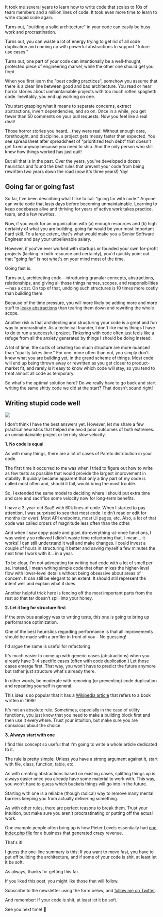 It took me several years to learn how to write code that scales to 10s of team members and a million lines of code.
It took even more time to learn to write stupid code again.

Turns out, "building a solid architecture" in your code can easily be busy work and procrastination.

Turns out, you can waste a lot of energy trying to get rid of all code duplication and coming up with powerful abstractions to support "future use cases."

Turns out, one part of your code can intentionally be a well-thought, protected piece of engineering marvel, while the other one should get you fired.

When you first learn the "best coding practices", somehow you assume that there is a clear line between good and bad architecture.
You read or hear horror stories about unmaintainable projects with too much rotten spaghetti code.
Inevitably, you end up working on one.

You start grasping what it means to separate concerns, extract abstractions, invert dependencies, and so on.
Once in a while, you get fewer than 50 comments on your pull requests.
Now you feel like a real deal!

Those horror stories you heard... they were real.
Without enough care, forethought, and discipline, a project gets messy faster than expected.
You see spreadsheet after spreadsheet of "prioritized tech debt" that doesn't get fixed anyway because you need to ship.
And the only person who still knew how things worked has just quit!

But all that is in the past.
Over the years, you've developed a dozen heuristics and found the best rules that prevent your code from being rewritten two years down the road (now it's three years!)
Yay!


## Going far or going fast

So far, I've been describing what I like to call "going far with code."
Anyone can write code that lasts days before becoming unmaintainable.
Learning to keep codebases alive and thriving for years of active work takes practice, tears, and a few rewrites.

Now, if you work for an organization with (a) enough resources and (b) high certainty of what you are building, going far would be your most important hard skill.
To a large extent, that's what would make you a Senior Software Engineer and pay your unbelievable salary.

However, if you've ever worked with startups or founded your own for-profit projects (lacking in both resource and certainty), you'd quickly point out that "going far" is not what's on your mind most of the time.

Going fast is.

Turns out, architecting code—introducing granular concepts, abstractions, relationships, and giving all those things names, scopes, and responsibilities—has a cost.
On top of that, undoing such structures is 10 times more costly than building them.

Because of the time pressure, you will more likely be adding more and more stuff to [leaky abstractions](https://en.wikipedia.org/wiki/Leaky_abstraction) than tearing them down and rewriting the whole scope.

Another risk is that architecting and structuring your code is a great and fun way to procrastinate.
As a technical founder, I don't like many things I have to do to run a successful project.
Tinkering with code often just feels like a refuge from all the anxiety generated by things I should be doing instead.

A lot of time, the costs of creating too much structure are more nuanced than "quality takes time."
For one, more often than not, you simply don't know what you are building yet, in the grand scheme of things.
Most code will end up being thrown away or rewritten as you get closer to product-market fit, and rarely is it easy to know which code will stay, so you tend to treat almost all code as temporary.

So what's the optimal solution here?
Do we really have to go back and start writing the same shitty code we did at the start?
That doesn't sound right!


## Writing stupid code well

<Img src="@meta.jpg" />

I don't think I have the best answers yet.
However, let me share a few practical heuristics that helped me avoid poor outcomes of both extremes: an unmaintainable project or terribly slow velocity.

**1. No code is equal**

As with many things, there are a lot of cases of Pareto distribution in your code.

The first time it occurred to me was when I tried to figure out how to write as few tests as possible that would provide the largest improvement in stability.
It quickly became apparent that only a tiny part of my code is called most often and, should it fail, would bring the most trouble.

So, I extended the same model to deciding where I should put extra time and care and sacrifice some velocity now for long-term benefits.

I have a 3-year-old SaaS with 60k lines of code.
When I started to pay attention, I was surprised to see that most code I didn't read or edit for months (or ever).
Most API endpoints, most UI pages, etc.
Also, a lot of that code was called orders of magnitude less often than the other.

And when I saw copy-paste and giant do-everything-at-once functions, I was weirdly so relieved I didn't waste time refactoring that.
I mean... it works!
I can still understand it well and make changes.
I could invest a couple of hours in structuring it better and saving myself a few minutes the next time I work with it... in a year.

To be clear, I'm not advocating for writing bad code with a lot of smell per se.
Instead, I mean writing simple code that often mixes the higher-level flow with lower-level details without being obsessive about areas of concern.
It can still be elegant to an extent.
It should still represent the intent well and explain what it does.

Another helpful trick here is fencing off the most important parts from the rest so that tar doesn't spill into your honey.


**2. Let it beg for structure first**

If the previous analogy was to writing tests, this one is going to bring up performance optimization.

One of the best heuristics regarding performance is that all improvements should be made with a profiler in front of you – No guessing!

I'd argue the same is useful for refactoring.

It's much easier to come up with generic cases (abstractions) when you already have 3-4 specific cases (often with code duplication.)
Let those cases emerge first.
That way, you won't have to predict the future anymore but rather just structure what's already there.

In other words, be moderate with removing (or preventing) code duplication and repeating yourself in general.

This idea is so popular that it has a [Wikipedia article](https://en.wikipedia.org/wiki/Rule_of_three_(computer_programming)) that refers to a book written in 1999!

It's not an absolute rule.
Sometimes, especially in the case of utility functions, you just know that you need to make a building block first and then use it everywhere.
Trust your intuition, but make sure you are conscious about the choice.


**3. Always start with one**

I find this concept so useful that I'm going to write a whole article dedicated to it.

The rule is pretty simple: Unless you have a strong argument against it, start with file, class, function, table, etc.

As with creating abstractions based on existing cases, splitting things up is always easier once you already have some material to work with.
This way, you won't have to guess which buckets things will go into in the future.

Starting with one is a reliable (though radical) way to remove many mental barriers keeping you from actually delivering something.

As with other rules, there are perfect reasons to break them.
Trust your intuition, but make sure you aren't procrastinating or putting off the actual work.

One example people often bring up is how Pieter Levels essentially had [one index.php file](https://twitter.com/levelsio/status/1381709793769979906) for a business that generated crazy revenue.


<Separator />

That's it!

I guess the one-line summary is this: If you want to move fast, you have to put off building the architecture, and if some of your code is shit, at least let it be soft.

As always, thanks for getting this far.

If you liked this post, you might like those that will follow.

Subscribe to the newsletter using the form below, and [follow me on Twitter](https://twitter.com/krogovoy).

And remember: If your code is shit, at least let it be soft.

See you next time! 🙌


